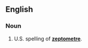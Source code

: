 ==English==
===Noun===
{{en-noun}}
# U.S. spelling of '''[[zeptometre]]'''.
<!--Put translations, etc, at "zeptometre"-->